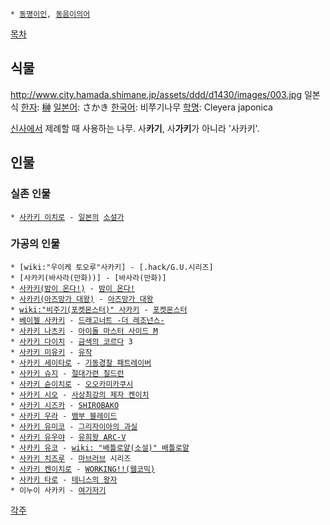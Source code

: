  * [[동명이인]], [[동음이의어]]

[[목차]]
== 식물 ==
http://www.city.hamada.shimane.jp/assets/ddd/d1430/images/003.jpg
일본식 [[한자]]: [[榊]]
[[일본어]]: さかき
[[한국어]]: 비쭈기나무
[[학명]]: Cleyera japonica

[[신사]]에서 제례할 때 사용하는 나무. 사'''카기''', 사'''가키'''가 아니라 '사카키'.

== 인물 ==
=== 실존 인물 ===
 * [[사카키 이치로]] - [[일본]]의 [[소설가]]

=== 가공의 인물 ===
 * [wiki:"우이케 토오루"사카키] - [.hack/G.U.시리즈]
 * [사카키(바사라(만화))] - [바사라(만화)]
 * [[사카키(밤이 온다!)]] - [[밤이 온다!]]
 * [[사카키(아즈망가 대왕)]] - [[아즈망가 대왕]]
 * [[wiki:"비주기(포켓몬스터)" 사카키]] - [[포켓몬스터]]
 * [[베이젤 사카키]] - [[드래고너트 -더 레조넌스-]]
 * [[사카키 나츠키]] - [[아이돌 마스터 사이드 M]]
 * [[사카키 다이치]] - [[금색의 코르다]] 3
 * [[사카키 미유키]] - [[유작]]
 * [[사카키 세이타로]] - [[기동경찰 패트레이버]]
 * [[사카키 슈지]] - [[절대가련 칠드런]]
 * [[사카키 슌이치로]] - [[오오카미카쿠시]]
 * [[사카키 시오]] - [[사상최강의 제자 켄이치]]
 * [[사카키 시즈카]] - [[SHIROBAKO]]
 * [[사카키 우라]] - [[뱀부 블레이드]] 
 * [[사카키 유미코]] - [[그리자이아의 과실]]
 * [[사카키 유우야]] - [[유희왕 ARC-V]]
 * [[사카키 유코]] - [[wiki: "배틀로얄(소설)" 배틀로얄]]
 * [[사카키 치즈루]] - [[마브러브]] 시리즈
 * [[사카키 켄이치로]] - [[WORKING!!(웹코믹)]]
 * [[사카키 타로]] - [[테니스의 왕자]]
 * 이누이 사카키 - [[여기저기]]

[[각주]]

